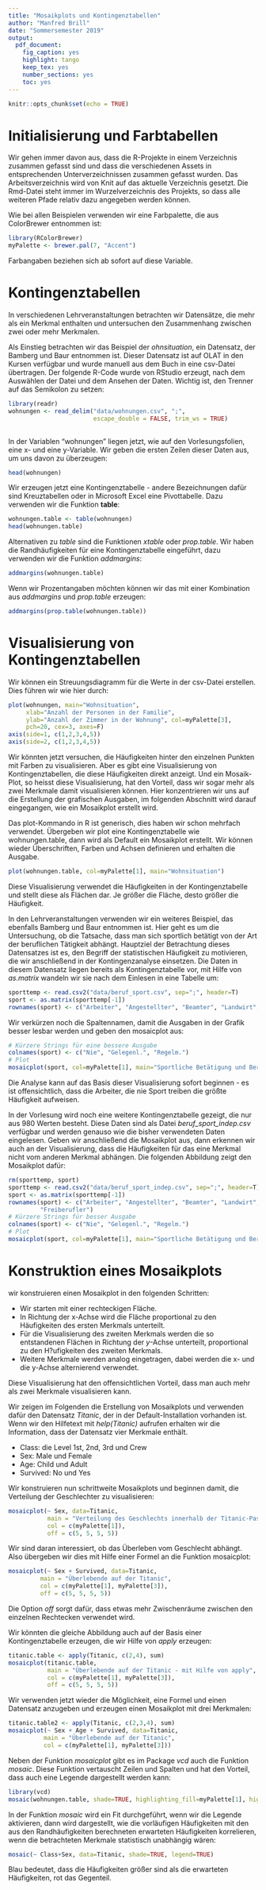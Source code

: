 ```yaml
---
title: "Mosaikplots und Kontingenztabellen"
author: "Manfred Brill"
date: "Sommersemester 2019"
output: 
  pdf_document: 
    fig_caption: yes
    highlight: tango
    keep_tex: yes
    number_sections: yes
    toc: yes
---
```


```r
knitr::opts_chunk$set(echo = TRUE)
```
# Initialisierung und Farbtabellen
Wir gehen immer davon aus, dass die R-Projekte in einem Verzeichnis zusammen gefasst sind und dass die verschiedenen Assets in entsprechenden Unterverzeichnissen zusammen gefasst wurden. Das Arbeitsverzeichnis wird von Knit auf das aktuelle
Verzeichnis gesetzt. Die Rmd-Datei steht immer im Wurzelverzeichnis des Projekts, so dass alle weiteren Pfade relativ dazu angegeben werden können.

Wie bei allen Beispielen verwenden wir eine Farbpalette, die aus ColorBrewer entnommen ist:
```r
library(RColorBrewer)
myPalette <- brewer.pal(7, "Accent")
```

Farbangaben beziehen sich ab sofort auf diese Variable.

# Kontingenztabellen
In verschiedenen Lehrveranstaltungen betrachten wir Datensätze, die mehr als ein Merkmal enthalten und untersuchen den Zusammenhang zwischen zwei oder mehr Merkmalen.

Als Einstieg betrachten wir das Beispiel der *ohnsituation*, ein Datensatz, der Bamberg und Baur entnommen ist. Dieser Datensatz ist auf OLAT in den Kursen verfügbar und wurde manuell aus dem Buch in eine csv-Datei übertragen. Der folgende R-Code wurde von RStudio erzeugt, nach dem Auswählen der Datei und dem Ansehen
der Daten. Wichtig ist, den Trenner auf das Semikolon zu setzen:
```r
library(readr)
wohnungen <- read_delim("data/wohnungen.csv", ";", 
                        escape_double = FALSE, trim_ws = TRUE)
                        
```
In der Variablen "wohnungen" liegen jetzt, wie auf den Vorlesungsfolien, eine
x- und eine y-Variable. Wir geben die ersten Zeilen dieser Daten aus, um
uns davon zu überzeugen:
```r
head(wohnungen)
```
Wir erzeugen jetzt eine Kontingenztabelle - andere Bezeichnungen dafür sind Kreuztabellen oder in Microsoft Excel eine Pivottabelle. Dazu verwenden wir
die Funktion **table**:
```r
wohnungen.table <- table(wohnungen)
head(wohnungen.table)
```
Alternativen zu *table* sind die Funktionen *xtable* oder *prop.table*.
Wir haben die Randhäufigkeiten für eine Kontingenztabelle
eingeführt, dazu verwenden wir die Funktion *addmargins*:
```r
addmargins(wohnungen.table)
```

Wenn wir Prozentangaben möchten können wir das mit einer Kombination
aus *addmargins* und *prop.table* erzeugen:
```r
addmargins(prop.table(wohnungen.table))
```
# Visualisierung von Kontingenztabellen
Wir können ein Streuungsdiagramm für die Werte in der csv-Datei erstellen.
Dies führen wir wie hier durch:
```r
plot(wohnungen, main="Wohnsituation",
     xlab="Anzahl der Personen in der Familie", 
     ylab="Anzahl der Zimmer in der Wohnung", col=myPalette[3], 
     pch=20, cex=3, axes=F)
axis(side=1, c(1,2,3,4,5))
axis(side=2, c(1,2,3,4,5))
```

Wir könnten jetzt versuchen, die Häufigkeiten hinter den einzelnen Punkten mit Farben zu visualisieren. Aber es gibt eine Visualisierung von Kontingenztabellen,
die diese Häufigkeiten direkt anzeigt. Und ein Mosaik-Plot, so heisst diese Visualisierung, hat den Vorteil, dass wir sogar mehr als zwei Merkmale
damit visualisieren können. Hier konzentrieren wir uns auf die Erstellung der grafischen Ausgaben, im folgenden Abschnitt wird darauf eingegangen, wie ein Mosaikplot erstellt wird.

Das plot-Kommando in R ist generisch, dies haben wir schon mehrfach verwendet. Übergeben wir plot eine Kontingenztabelle wie wohnungen.table, dann wird als Default ein Mosaikplot erstellt. Wir können wieder Überschriften, Farben und Achsen definieren und erhalten die Ausgabe.
```r
plot(wohnungen.table, col=myPalette[1], main="Wohnsituation")
```

Diese Visualisierung verwendet die Häufigkeiten in der Kontingenztabelle und stellt diese als Flächen dar.
Je größer die Fläche, desto größer die Häufigkeit.

In den Lehrveranstaltungen verwenden wir ein weiteres Beispiel, das ebenfalls Bamberg und Baur entnommen ist. Hier geht es um die Untersuchung, ob die Tatsache, dass man sich sportlich betätigt von der Art der beruflichen Tätigkeit abhängt. Hauptziel der Betrachtung dieses Datensatzes ist es, den Begriff der statistischen Häufigkeit zu motivieren, die wir anschließend in der Kontingenzanalyse einsetzen.
Die Daten in diesem Datensatz liegen bereits als Kontingenztabelle vor,
mit Hilfe von *as.matrix* wandeln wir sie nach dem Einlesen in eine Tabelle um:

```r
sporttemp <- read.csv2("data/beruf_sport.csv", sep=";", header=T)
sport <- as.matrix(sporttemp[-1])
rownames(sport) <- c("Arbeiter", "Angestellter", "Beamter", "Landwirt", "Freiberufler")
```
Wir verkürzen noch die Spaltennamen, damit die Ausgaben in der Grafik besser lesbar werden und geben den mosaicplot aus:
```r
# Kürzere Strings für eine bessere Ausgabe
colnames(sport) <- c("Nie", "Gelegenl.", "Regelm.")
# Plot
mosaicplot(sport, col=myPalette[1], main="Sportliche Betätigung und Berufe")
```

Die Analyse kann auf das Basis dieser Visualisierung sofort beginnen - es ist offensichtlich, dass die Arbeiter, die nie Sport treiben die größte Häufigkeit aufweisen. 

In der Vorlesung wird noch eine weitere Kontingenztabelle gezeigt,
die nur aus 980 Werten besteht. Diese Daten sind als Datei
*beruf_sport_indep.csv* verfügbar und werden genauso wie die bisher verwendeten Daten eingelesen. Geben wir anschließend die Mosaikplot aus, dann erkennen wir
auch an der Visualisierung, dass die Häufigkeiten für das eine Merkmal nicht vom anderen Merkmal abhängen. Die folgenden Abbildung zeigt den Mosaikplot dafür:

```r
rm(sporttemp, sport)
sporttemp <- read.csv2("data/beruf_sport_indep.csv", sep=";", header=T)
sport <- as.matrix(sporttemp[-1])
rownames(sport) <- c("Arbeiter", "Angestellter", "Beamter", "Landwirt", 
         "Freiberufler")
# Kürzere Strings für besser Ausgabe
colnames(sport) <- c("Nie", "Gelegenl.", "Regelm.")
# Plot
mosaicplot(sport, col=myPalette[1], main="Sportliche Betätigung und Berufe - statistisch unabhängige Werte")
```

# Konstruktion eines Mosaikplots
wir konstruieren einen Mosaikplot in den folgenden Schritten:

* Wir starten mit einer rechteckigen Fläche.
* In Richtung der x-Achse wird die Fläche proportional zu den Häufigkeiten des ersten Merkmals unterteilt.
* Für die Visualisierung des zweiten Merkmals werden die so entstandenen Flächen
in Richtung der $y$-Achse unterteilt, proportional zu den H?ufigkeiten des zweiten Merkmals.
* Weitere Merkmale werden analog eingetragen, dabei werden die x- und die y-Achse
alternierend verwendet.

Diese Visualisierung hat den offensichtlichen Vorteil, dass man auch mehr als zwei Merkmale visualisieren kann.

Wir zeigen im Folgenden die Erstellung von Mosaikplots und verwenden dafür
den Datensatz *Titanic*, der in der Default-Installation vorhanden ist.
Wenn wir den Hilfetext mit *help(Titanic)* aufrufen erhalten wir die Information, dass der Datensatz vier Merkmale enthält.

* Class: die Level 1st, 2nd, 3rd und Crew
* Sex: Male und Female
* Age: Child und Adult
* Survived: No und Yes

Wir konstruieren nun schrittweite Mosaikplots und beginnen damit, die Verteilung
der Geschlechter zu visualisieren:
``` r
mosaicplot(~ Sex, data=Titanic, 
           main = "Verteilung des Geschlechts innerhalb der Titanic-Passagiere",
           col = c(myPalette[1]),
           off = c(5, 5, 5, 5))
```

Wir sind daran interessiert, ob das Überleben vom Geschlecht abhängt. Also
übergeben wir dies mit Hilfe einer Formel an die Funktion mosaicplot:
``` r
mosaicplot(~ Sex + Survived, data=Titanic, 
         main = "Überlebende auf der Titanic",
         col = c(myPalette[1], myPalette[3]),
         off = c(5, 5, 5, 5))
```

Die Option *off* sorgt dafür, dass etwas mehr Zwischenräume zwischen den einzelnen Rechtecken verwendet wird.

Wir könnten die gleiche Abbildung auch auf der Basis einer Kontingenztabelle
erzeugen, die wir Hilfe von *apply* erzeugen:
```r
titanic.table <- apply(Titanic, c(2,4), sum)
mosaicplot(titanic.table,  
           main = "Überlebende auf der Titanic - mit Hilfe von apply",
           col = c(myPalette[1], myPalette[3]),
           off = c(5, 5, 5, 5))
```

Wir verwenden jetzt wieder die Möglichkeit, eine Formel und einen
Datensatz anzugeben und erzeugen einen Mosaikplot mit drei Merkmalen:

``` r
titanic.table2 <- apply(Titanic, c(2,3,4), sum)
mosaicplot(~ Sex + Age + Survived, data=Titanic, 
          main = "Überlebende auf der Titanic",
          col = c(myPalette[1], myPalette[3]))
```

Neben der Funktion *mosaicplot* gibt es im Package *vcd* auch die Funktion *mosaic*. Diese Funktion vertauscht Zeilen und Spalten und hat den Vorteil, dass auch eine Legende dargestellt werden kann:

``` r
library(vcd)
mosaic(wohnungen.table, shade=TRUE, highlighting_fill=myPalette[1], highlighting = c(2), zero_shade=T)
```

In der Funktion *mosaic* wird ein Fit durchgeführt, wenn wir
die Legende aktivieren, dann wird dargestellt, wie die vorläufigen
Häufigkeiten mit den aus den Randhäufigkeiten berechneten
erwarteten Häufigkeiten korrelieren, wenn die betrachteten Merkmale
statistisch unabhängig wären:

``` r
mosaic(~ Class+Sex, data=Titanic, shade=TRUE, legend=TRUE)
```

Blau bedeutet, dass die Häufigkeiten größer sind als die erwarteten
Häufigkeiten, rot das Gegenteil.